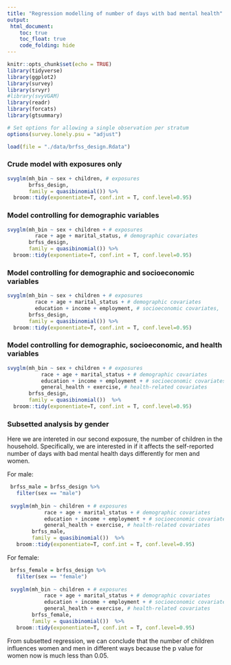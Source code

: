 ```yaml
---
title: "Regression modelling of number of days with bad mental health"
output: 
 html_document:
    toc: true
    toc_float: true
    code_folding: hide
---
```


```r
knitr::opts_chunk$set(echo = TRUE)
library(tidyverse)
library(ggplot2)
library(survey)
library(srvyr)
#library(svyVGAM)
library(readr)
library(forcats)
library(gtsummary)

# Set options for allowing a single observation per stratum 
options(survey.lonely.psu = "adjust")
```


```r
load(file = "./data/brfss_design.Rdata")
```


### Crude model with exposures only
```r
svyglm(mh_bin ~ sex + children, # exposures
       brfss_design,
       family = quasibinomial()) %>%
  broom::tidy(exponentiate=T, conf.int = T, conf.level=0.95)
```

### Model controlling for demographic variables
```r
svyglm(mh_bin ~ sex + children + # exposures
         race + age + marital_status, # demographic covariates
       brfss_design,
       family = quasibinomial()) %>%
  broom::tidy(exponentiate=T, conf.int = T, conf.level=0.95)
```

### Model controlling for demographic and socioeconomic variables
```r
svyglm(mh_bin ~ sex + children + # exposures
         race + age + marital_status + # demographic covariates
         education + income + employment, # socioeconomic covariates, 
       brfss_design,
       family = quasibinomial()) %>%
  broom::tidy(exponentiate=T, conf.int = T, conf.level=0.95)
```


### Model controlling for demographic, socioeconomic, and health variables
```r
svyglm(mh_bin ~ sex + children + # exposures
           race + age + marital_status + # demographic covariates
           education + income + employment + # socioeconomic covariates
           general_health + exercise, # health-related covariates
       brfss_design,
       family = quasibinomial())  %>%
  broom::tidy(exponentiate=T, conf.int = T, conf.level=0.95)
```

### Subsetted analysis by gender
Here we are intereted in our second exposure, the number of children in the household. Specifically, we are interested in if it affects the self-reported number of days with bad mental health days differently for men and women. 

For male: 
```r
 brfss_male = brfss_design %>%
   filter(sex == "male")
 
 svyglm(mh_bin ~ children + # exposures
            race + age + marital_status + # demographic covariates
            education + income + employment + # socioeconomic covariates
            general_health + exercise, # health-related covariates
        brfss_male,
        family = quasibinomial())  %>%
   broom::tidy(exponentiate=T, conf.int = T, conf.level=0.95)
```

For female:
```r
 brfss_female = brfss_design %>%
   filter(sex == "female")
 
 svyglm(mh_bin ~ children + # exposures
            race + age + marital_status + # demographic covariates
            education + income + employment + # socioeconomic covariates
            general_health + exercise, # health-related covariates
        brfss_female,
        family = quasibinomial())  %>%
   broom::tidy(exponentiate=T, conf.int = T, conf.level=0.95)
```

From subsetted regression, we can conclude that the number of children influences women and men in different ways because the p value for women now is much less than 0.05.







